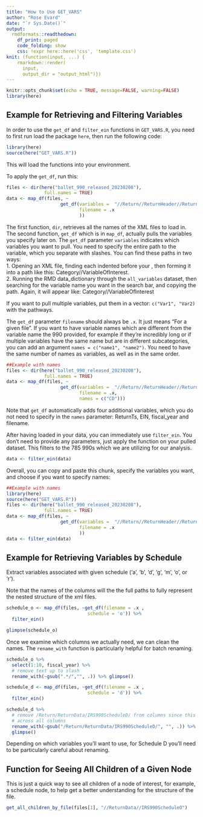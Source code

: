 ```yaml
---
title: "How to Use GET_VARS"
author: "Rose Evard"
date: "`r Sys.Date()`"
output:
  rmdformats::readthedown:
    df_print: paged
    code_folding: show
    css: !expr here::here('css', 'template.css')
knit: (function(input, ...) {
    rmarkdown::render(
      input,
      output_dir = "output_html")})
---
```


```r
knitr::opts_chunk$set(echo = TRUE, message=FALSE, warning=FALSE)
library(here)
```

## Example for Retrieving and Filtering Variables  

In order to use the `get_df` and `filter_ein` functions in `GET_VARS.R`, you need to first run load the package `here`, then run the following code:  

```r
library(here)
source(here("GET_VARS.R"))
```

This will load the functions into your environment.  

To apply the `get_df`, run this: 
```r
files <- dir(here("ballet_990_released_20230208"),
              full.names = TRUE)  
data <- map_df(files, ~
                    get_df(variables =  "//Return//ReturnHeader//ReturnTypeCd",
                           filename = .x
                           ))
```

The first function, `dir`, retrieves all the names of the XML files to load in.  The second function, `get_df` which is in `map_df`, actually pulls the variables you specify later on.  The `get_df` parameter `variables` indicates which variables you want to pull.  You need to specify the entire path to the variable, which you separate with slashes.  You can find these paths in two ways:  
1. Opening an XML file, finding each indented <Category> before your <VariableOfInterest>, then forming it into a path like this: Category//VariableOfInterest.  
2. Running the RMD data_dictionary through the `all_variables` dataset, then searching for the variable name you want in the search bar, and copying the path.  Again, it will appear like: Category//VariableOfInterest

If you want to pull multiple variables, put them in a vector: `c("Var1", "Var2)` with the pathways.  

The `get_df` parameter `filename` should always be `.x`.  It just means "For a given file".  If you want to have variable names which are different from the variable name the 990 provided, for example if they're incredibly long or if multiple variables have the same name but are in different subcategories, you can add an argument `names = c("name1", "name2")`.  You need to have the same number of names as variables, as well as in the same order.  

```r
##Example with names
files <- dir(here("ballet_990_released_20230208"),
              full.names = TRUE)
data <- map_df(files, ~
                    get_df(variables =  "//Return//ReturnHeader//ReturnTypeCd",
                           filename = .x,
                           names = c("CD")))
```

Note that `get_df` automatically adds four additional variables, which you do not need to specify in the `names` parameter: ReturnTs, EIN, fiscal_year and filename.  

After having loaded in your data, you can immediately use `filter_ein`.  You don't need to provide any parameters, just apply the function on your pulled dataset.  This filters to the 785 990s which we are utilizing for our analysis.  
```r
data <- filter_ein(data)
```

Overall, you can copy and paste this chunk, specify the variables you want, and choose if you want to specify names: 
```r
##Example with names  
library(here)
source(here("GET_VARS.R"))
files <- dir(here("ballet_990_released_20230208"),
              full.names = TRUE)
data <- map_df(files, ~
                    get_df(variables =  "//Return//ReturnHeader//ReturnTypeCd",
                           filename = .x
                           ))
data <- filter_ein(data)
```




## Example for Retrieving Variables by Schedule

Extract variables associated with given schedule ('a', 'b', 'd', 'g', 'm', 'o', or 'r').

Note that the names of the columns will the the full paths to fully represent the nested structure of the xml files. 

```r

schedule_o <- map_df(files, ~get_df(filename = .x , 
                              schedule = 'o')) %>%
  filter_ein()

glimpse(schedule_o)

```

Once we examine which columns we actually need, we can clean the names. The `rename_with` function is particularly helpful for batch renaming.

```r

schedule_o %>%
  select(1:10, fiscal_year) %>%
  # remove text up to slash
  rename_with(~gsub(".*/","", .)) %>% glimpse()

```

```r

schedule_d <- map_df(files, ~get_df(filename = .x , 
                              schedule = 'd')) %>%
  filter_ein()

schedule_d %>%
  # remove /Return/ReturnData/IRS990ScheduleD/ from columns since this is shared
  # across all columns
  rename_with(~gsub("/Return/ReturnData/IRS990ScheduleD/", "", .)) %>%
  glimpse()

```

Depending on which variables you'll want to use, for Schedule D you'll need to be particularly careful about renaming.


## Function for Seeing All Children of a Given Node

This is just a quick way to see all children of a node of interest, for example, a schedule node, to help get a better understanding for the structure of the file.

```r

get_all_children_by_file(files[1], "//ReturnData//IRS990ScheduleO")

```




